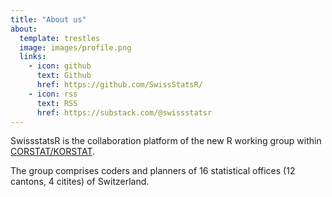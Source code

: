 ```yaml
---
title: "About us"
about:
  template: trestles
  image: images/profile.png
  links:
    - icon: github
      text: Github
      href: https://github.com/SwissStatsR/
    - icon: rss
      text: RSS
      href: https://substack.com/@swissstatsr
---
```


SwissstatsR is the collaboration platform of the new R working group within [CORSTAT/KORSTAT](https://www.corstat.ch/en/). 

The group comprises coders and planners of 16 statistical offices (12 cantons, 4 citites) of Switzerland.
